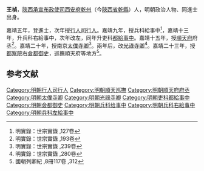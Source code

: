 {{Otheruses|王祯|other=同名或類似名的其它條目描述}}
'''王禎'''，[[陝西承宣布政使司|陝西承宣布政使司]][[西安府|西安府]][[乾州|乾州]]（今[[陝西省|陝西省]][[乾縣|乾縣]]）人，明朝政治人物、同進士出身。

嘉靖五年，登進士，次年授[[行人司|行人司]][[行人|行人]]。嘉靖九年，授兵科給事中<ref>明實錄：世宗實錄 ,127卷</ref>，嘉靖十三年，升兵科右給事中，次年改左，同年升吏科[[都給事中|都給事中]]。嘉靖十五年，授[[順天府|順天府]]府丞<ref>明實錄：世宗實錄 ,193卷</ref>。嘉靖二十年，授南京[[太僕寺卿|太僕寺卿]]<ref>明實錄：世宗實錄 ,239卷</ref>。兩年后，改[[光祿寺卿|光祿寺卿]]<ref>明實錄：世宗實錄 ,280卷</ref>。嘉靖二十三年，授[[都察院|都察院]]右[[僉都御史|僉都御史]]，巡撫順天府等地方<ref>國朝列卿紀 ,8冊117卷 ,312</ref>。

==参考文献==
{{reflist|3}}
{{明朝人物小作品}}
{{嘉靖五年丙戌科殿試金榜}}
{{DEFAULTSORT:Wang王}}
[[Category:明朝行人司行人|Category:明朝行人司行人]]
[[Category:明朝順天巡撫|Category:明朝順天巡撫]]
[[Category:明朝順天府府丞|Category:明朝順天府府丞]]
[[Category:明朝太僕寺卿|Category:明朝太僕寺卿]]
[[Category:明朝光祿寺卿|Category:明朝光祿寺卿]]
[[Category:明朝吏科都給事中|Category:明朝吏科都給事中]]
[[Category:明朝僉都御史|Category:明朝僉都御史]]
[[Category:明朝兵科给事中|Category:明朝兵科给事中]]
[[Category:明朝兵科右給事中|Category:明朝兵科右給事中]]
[[Category:明朝兵科左給事中|Category:明朝兵科左給事中]]